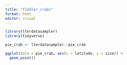 ```yaml
---
title: "fiddler_crabs"
format: html
editor: visual
---
```


```r

library(lterdatasampler)
library(tidyverse)

pie_crab <- lterdatasampler::pie_crab

ggplot(data = pie_crab, aes(x = latitude, y = size)) +
  geom_point()

```


